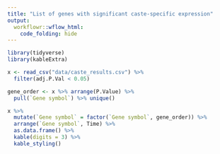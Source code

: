 ```yaml
---
title: "List of genes with significant caste-specific expression"
output: 
  workflowr::wflow_html:
    code_folding: hide 
---
```


```r
library(tidyverse)
library(kableExtra)

x <- read_csv("data/caste_results.csv") %>%
  filter(adj.P.Val < 0.05) 

gene_order <- x %>% arrange(P.Value) %>% 
  pull(`Gene symbol`) %>% unique() 

x %>%
  mutate(`Gene symbol` = factor(`Gene symbol`, gene_order)) %>%
  arrange(`Gene symbol`, Time) %>%
  as.data.frame() %>%
  kable(digits = 3) %>%
  kable_styling()
```

